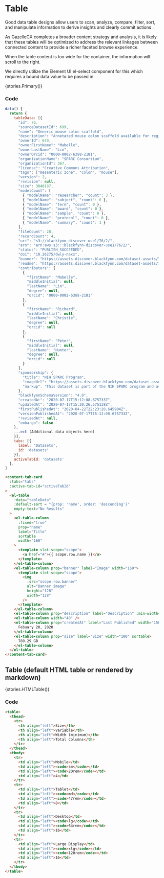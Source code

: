 

<Meta title="Components/Table" component={ElTable} />

# Table

Good data table designs allow users to scan, analyze, compare, filter, sort, and manipulate information to derive insights and clearly commit actions .

As GazelleCX completes a broader content strategy and analysis, it is likely that these tables will be optimized to address the relevant linkages between connected content to provide a richer faceted browse experience.

When the table content is too wide for the container, the information will scroll to the right.

We directly utilize the Element UI el-select component for this which requires a bound data value to be passed in.

<Story name='Primary' height='60px'>{stories.Primary()}</Story>

### Code

```js
data() {
  return {
    tableData: [{
      "id": 76,
      "sourceDatasetId": 699,
      "name": "Generic mouse colon scaffold",
      "description": "Annotated mouse colon scaffold available for registration of segmented neural anatomical-functional mapping of enteric neural circuits.",
      "ownerId": 670,
      "ownerFirstName": "Mabelle",
      "ownerLastName": "Lin",
      "ownerOrcid": "0000-0002-6388-2181",
      "organizationName": "SPARC Consortium",
      "organizationId": 367,
      "license": "Creative Commons Attribution",
      "tags": ["mesenteric zone", "colon", "mouse"],
      "version": 2,
      "revision": null,
      "size": 3848187,
      "modelCount": [
        { "modelName": "researcher", "count": 3 },
        { "modelName": "subject", "count": 0 },
        { "modelName": "term", "count": 0 },
        { "modelName": "award", "count": 0 },
        { "modelName": "sample", "count": 0 },
        { "modelName": "protocol", "count": 0 },
        { "modelName": "summary", "count": 1 }
      ],
      "fileCount": 28,
      "recordCount": 4,
      "uri": "s3://blackfynn-discover-use1/76/2/",
      "arn": "arn:aws:s3:::blackfynn-discover-use1/76/2/",
      "status": "PUBLISH_SUCCEEDED",
      "doi": "10.26275/dwly-naxx",
      "banner": "https://assets.discover.blackfynn.com/dataset-assets/76/2/banner.jpg",
      "readme": "https://assets.discover.blackfynn.com/dataset-assets/76/2/readme.md",
      "contributors": [
        {
          "firstName": "Mabelle",
          "middleInitial": null,
          "lastName": "Lin",
          "degree": null,
          "orcid": "0000-0002-6388-2181"
        },
        {
          "firstName": "Richard",
          "middleInitial": null,
          "lastName": "Christie",
          "degree": null,
          "orcid": null
        },
        {
          "firstName": "Peter",
          "middleInitial": null,
          "lastName": "Hunter",
          "degree": null,
          "orcid": null
        }
      ],
      "sponsorship": {
        "title": "NIH SPARC Program",
        "imageUrl": "https://assets.discover.blackfynn.com/dataset-assets/sponsorships/sparc_logo.svg](https://assets.discover.blackfynn.com/dataset-assets/sponsorships/sparc_logo.svg",
        "markup": "This dataset is part of the NIH SPARC program and available on the <a href=http://sparc.science/datasets/76>SPARC Portal</a>"
      },
      "blackfynnSchemaVersion": "4.0",
      "createdAt": "2020-07-17T15:12:08.675733Z",
      "updatedAt": "2020-07-17T15:20:26.575138Z",
      "firstPublishedAt": "2020-04-22T22:23:20.645904Z",
      "versionPublishedAt": "2020-07-17T15:12:08.675733Z",
      "revisedAt": null,
      "embargo": false
    },
    ...ect (Additional data objects here)
    }],
    tabs: [{
      label: 'Datasets',
      id: 'datasets'
    }],
    activeTabId: 'datasets'
  },
}
```

```html
<content-tab-card
  :tabs="tabs"
  :active-tab-id="activeTabId"
>
  <el-table
    :data="tableData"
    :default-sort = "{prop: 'name', order: 'descending'}"
    empty-text="No Results"
  >
    <el-table-column
      :fixed="true"
      prop="name"
      label="Title"
      sortable
      width="160"
    >
      <template slot-scope="scope">
        <a href="#">{{ scope.row.name }}</a>
      </template>
    </el-table-column>
    <el-table-column prop="banner" label="Image" width="160">
      <template slot-scope="scope">
        <img
          :src="scope.row.banner"
          alt="Banner image"
          height="128"
          width="128"
        />
      </template>
    </el-table-column>
    <el-table-column prop="description" label="Description" :min-width="400" width="auto" sortable />
    <el-table-column width="40" />
    <el-table-column prop="createdAt" label="Last Published" width="150" sortable>
      Febuary 20, 2020
    </el-table-column>
    <el-table-column prop="size" label="Size" width="100" sortable>
      780.29 GB
    </el-table-column>
  </el-table>
</content-tab-card>
```

## Table (default HTML table or rendered by markdown)

<Story name='HTML Table' height='60px'>{stories.HTMLTable()}</Story>

### Code

```html
<table>
  <thead>
    <tr>
      <th align="left">Size</th>
      <th align="left">Variable</th>
      <th align="left">Width (minimum)</th>
      <th align="left">Total Columns</th>
    </tr>
  </thead>
  <tbody>
    <tr>
      <td align="left">Mobile</td>
      <td align="left"><code>sm</code></td>
      <td align="left"><code>20rem</code></td>
      <td align="left">4</td>
    </tr>
    <tr>
      <td align="left">Tablet</td>
      <td align="left"><code>md</code></td>
      <td align="left"><code>47rem</code></td>
      <td align="left">8</td>
    </tr>
    <tr>
      <td align="left">Desktop</td>
      <td align="left"><code>lg</code></td>
      <td align="left"><code>64rem</code></td>
      <td align="left">16</td>
    </tr>
    <tr>
      <td align="left">Large Display</td>
      <td align="left"><code>xlg</code></td>
      <td align="left"><code>120rem</code></td>
      <td align="left">16</td>
    </tr>
  </tbody>
</table>
```
